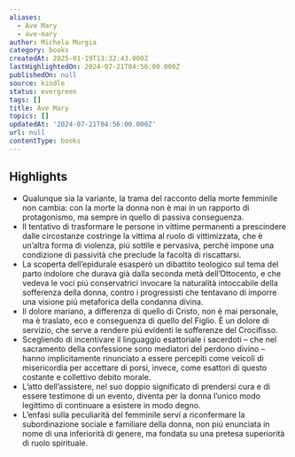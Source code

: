 ```yaml
---
aliases:
  - Ave Mary
  - ave-mary
author: Michela Murgia
category: books
createdAt: 2025-01-19T13:32:43.000Z
lastHighlightedOn: 2024-07-21T04:56:00.000Z
publishedOn: null
source: kindle
status: evergreen
tags: []
title: Ave Mary
topics: []
updatedAt: '2024-07-21T04:56:00.000Z'
url: null
contentType: books
---
```

## Highlights

- Qualunque sia la variante, la trama del racconto della morte femminile non cambia: con la morte la donna non è mai in un rapporto di protagonismo, ma sempre in quello di passiva conseguenza.
- Il tentativo di trasformare le persone in vittime permanenti a prescindere dalle circostanze costringe la vittima al ruolo di vittimizzata, che è un’altra forma di violenza, piú sottile e pervasiva, perché impone una condizione di passività che preclude la facoltà di riscattarsi.
- La scoperta dell’epidurale esasperò un dibattito teologico sul tema del parto indolore che durava già dalla seconda metà dell’Ottocento, e che vedeva le voci piú conservatrici invocare la naturalità intoccabile della sofferenza della donna, contro i progressisti che tentavano di imporre una visione piú metaforica della condanna divina.
- Il dolore mariano, a differenza di quello di Cristo, non è mai personale, ma è traslato, eco e conseguenza di quello del Figlio. È un dolore di servizio, che serve a rendere piú evidenti le sofferenze del Crocifisso.
- Scegliendo di incentivare il linguaggio esattoriale i sacerdoti – che nel sacramento della confessione sono mediatori del perdono divino – hanno implicitamente rinunciato a essere percepiti come veicoli di misericordia per accettare di porsi, invece, come esattori di questo costante e collettivo debito morale.
- L’atto dell’assistere, nel suo doppio significato di prendersi cura e di essere testimone di un evento, diventa per la donna l’unico modo legittimo di continuare a esistere in modo degno.
- L’enfasi sulla peculiarità del femminile serví a riconfermare la subordinazione sociale e familiare della donna, non piú enunciata in nome di una inferiorità di genere, ma fondata su una pretesa superiorità di ruolo spirituale.
